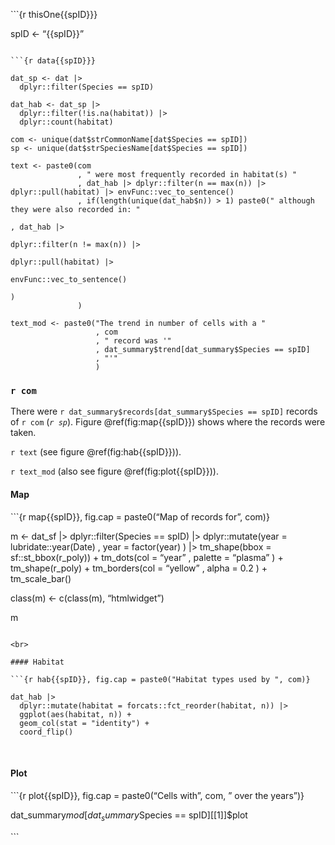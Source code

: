 
```{r thisOne{{spID}}}

spID <- "{{spID}}"

```

```{r data{{spID}}}

dat_sp <- dat |>
  dplyr::filter(Species == spID)

dat_hab <- dat_sp |>
  dplyr::filter(!is.na(habitat)) |>
  dplyr::count(habitat)

com <- unique(dat$strCommonName[dat$Species == spID])
sp <- unique(dat$strSpeciesName[dat$Species == spID])

text <- paste0(com
               , " were most frequently recorded in habitat(s) "
               , dat_hab |> dplyr::filter(n == max(n)) |> dplyr::pull(habitat) |> envFunc::vec_to_sentence()
               , if(length(unique(dat_hab$n)) > 1) paste0(" although they were also recorded in: "
                                                                       , dat_hab |>
                                                                         dplyr::filter(n != max(n)) |>
                                                                         dplyr::pull(habitat) |>
                                                                         envFunc::vec_to_sentence()
                                                                       )
               )

text_mod <- paste0("The trend in number of cells with a "
                   , com
                   , " record was '"
                   , dat_summary$trend[dat_summary$Species == spID]
                   , "'"
                   )

```

### `r com`

There were `r dat_summary$records[dat_summary$Species == spID]` records of `r com` (_`r sp`_). Figure \@ref(fig:map{{spID}}) shows where the records were taken.

`r text` (see figure \@ref(fig:hab{{spID}})).

`r text_mod` (also see figure \@ref(fig:plot{{spID}})).

#### Map

```{r map{{spID}}, fig.cap = paste0("Map of records for ", com)}

m <- dat_sf |>
  dplyr::filter(Species == spID) |>
  dplyr::mutate(year = lubridate::year(Date)
                , year = factor(year)
                ) |>
  tm_shape(bbox = sf::st_bbox(r_poly)) +
  tm_dots(col = "year"
          , palette = "plasma"
          ) +
  tm_shape(r_poly) +
  tm_borders(col = "yellow"
             , alpha = 0.2
             ) +
  tm_scale_bar()

class(m) <- c(class(m), "htmlwidget")

m

```

<br>

#### Habitat

```{r hab{{spID}}, fig.cap = paste0("Habitat types used by ", com)}

dat_hab |>
  dplyr::mutate(habitat = forcats::fct_reorder(habitat, n)) |>
  ggplot(aes(habitat, n)) +
  geom_col(stat = "identity") +
  coord_flip()

```

<br>

#### Plot

```{r plot{{spID}}, fig.cap = paste0("Cells with ", com, " over the years")}

 dat_summary$mod[dat_summary$Species == spID][[1]]$plot

```


